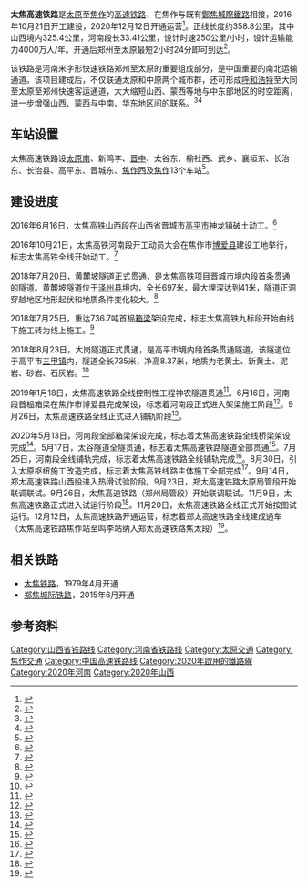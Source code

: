 {{Infobox rail system-route
|rail_name=太焦高速铁路
|other_name=郑太高速铁路太焦段
|system_length=359 km
|length_in_operation=
|total_length=
|tracklength=
|name_bgcolor=
|min_width=
|box_width=
|style=
|banner_color=blue
|sec_banner_color=
|third_banner_color=
|logo_filename=
|logo_width=
|logo_bgcolor=
|logo_alt=
|logo_note=
|image=
|imagesize=
|caption=
|code_name=
|locale={{CHN}}[[山西省|山西省]]、[[河南省|河南省]]
|service_type=[[中国高速铁路|中国高速铁路]]
|status=运营中
|network=
|stations=
|start=
|lines=
|main_route=
|secondary_route=
|branch_route=
|standard=[[客运专线|客运专线]]
|character=
|other_systems=
|main_stations=
|constructor=
|track=2（[[复线铁路|复线铁路]]）
|average_station_distance=
|max_speed=250 km/h
|orbital_plane=
|track_gauge={{standard gauge}}（[[标准轨|标准轨]]）
|distance_between_mainlines=4.6 m
|min_radius=3500 m
|max_grade=
|elevation=
|control=
|block_signal=[[自动闭塞|自动闭塞]]
|engine=
|electrified=[[接触网供电|接触网供电]]：50Hz 25,000V
|rollingstock=
|fleet_size=
|begin_operation=2020年12月12日
|end_operation=
|operation_note=
|open_operation=
|time_first=
|time_last=
|ridership=
|owner=
|operator=[[太原局集团|太原局集团]]、[[郑州局集团|郑州局集团]]
|franchise=
|hq=
|key_person=
|website=
|route_map={{bs-map|inline=1|map=
CONTg~~ ~~ ~~{{RoutemapRoute|Licon=l|[[大西客运专线|大西客运专线]]往[[大同南站|大同南站]]方向}}
\ABZg+l\CONTfq~~ ~~ ~~{{RoutemapRoute|Licon=r|[[石太客运专线|石太客运专线]]往[[石家庄北站|石家庄北站]]方向}}
BHF~~ ~~[[太原南站|太原南站]]
eHST~~ ~~[[新鸣李站|新鸣李站]]
HST~~ ~~[[晋中站|晋中站]]
CONTgq\ABZgr\~~ ~~ ~~{{RoutemapRoute|Licon=l|[[大西客运专线|大西客运专线]]往[[西安北站|西安北站]]方向}}
HST~~ ~~[[太谷东站|太谷东站]]
HST~~ ~~[[榆社西站|榆社西站]]
HST~~ ~~[[武乡西站|武乡西站]]
HST~~ ~~[[襄垣东站|襄垣东站]]
BHF~~ ~~[[长治东站|长治东站]]
HST~~ ~~[[长治南站|长治南站]]
HST~~ ~~[[高平东站|高平东站]]
HST~~ ~~[[晋城东站|晋城东站]]
exCONTgq\eABZg+r\~~ ~~ ~~{{RoutemapRoute|Licon=l|[[焦洛城际铁路|焦洛城际铁路]]往[[洛阳龙门站|洛阳龙门站]]方向}}
HST~~ ~~[[焦作西站|焦作西站]]
\eABZg+l\exCONTfq~~ ~~ ~~{{RoutemapRoute|Licon=r|[[焦新城际铁路|焦新城际铁路]]往[[新乡站|新乡站]]方向}}
BHF~~ ~~[[焦作站|焦作站]]
CONTf~~ ~~ ~~{{RoutemapRoute|Licon=d|[[郑焦城际铁路|郑焦城际铁路]]往[[郑州站|郑州站]]方向}}
}}
}}

'''太焦高速铁路'''是[[太原|太原]]至[[焦作|焦作]]的[[高速铁路|高速铁路]]，在焦作与既有[[鄭焦城際鐵路|鄭焦城際鐵路]]相接，2016年10月21日开工建设，2020年12月12日开通运营<ref>{{cite news|url=https://news.dahe.cn/2020/12-11/772299.html|title=官宣！太焦高铁12月12日开通运营，郑州机场至郑州南站城际铁路即将开通|publisher=河南日报客户端|date=2020-12-11|accessdate=2020-12-11|archive-date=2021-02-24|archive-url=https://web.archive.org/web/20210224174405/https://news.dahe.cn/2020/12-11/772299.html|dead-url=no}}</ref>。正线长度约358.8公里，其中山西境内325.4公里，河南段长33.41公里，设计时速250公里/小时，设计运输能力4000万人/年。开通后郑州至太原最短2小时24分即可到达<ref>{{cite news|url=https://news.dahe.cn/2020/12-11/772431.html|title=豫见“米”字高铁｜郑太高铁12月12日全线贯通 最高时速250公里 郑州到太原最快2小时24分|publisher=大河网|date=2020-12-11|accessdate=2020-12-11|archive-date=2021-06-07|archive-url=https://web.archive.org/web/20210607234407/https://news.dahe.cn/2020/12-11/772431.html}}</ref>。

该铁路是河南米字形快速铁路郑州至太原的重要组成部分，是中国重要的南北运输通道。该项目建成后，不仅联通太原和中原两个城市群，还可形成[[呼和浩特|呼和浩特]]至大同至太原至郑州快速客运通道，大大缩短山西、蒙西等地与中东部地区的时空距离，进一步增强山西、蒙西与中南、华东地区间的联系。<ref>{{Cite web|url=http://www.chinanews.com/cj/2016/10-21/8039860.shtml|title=中国重要南北运输通道太原至焦作高铁开建-中新网|accessdate=2018-08-30|author=|date=|last=|work=|publisher=|archive-date=2018-08-31|archive-url=https://web.archive.org/web/20180831071940/http://www.chinanews.com/cj/2016/10-21/8039860.shtml|dead-url=no}}</ref><ref>{{cite web |url=http://news.dahe.cn/2016/10-22/107646494.html |language= |title=太焦铁路河南段开建 俩多小时能从郑州到太原 |publisher=大河网-河南商报 |date=2016年10月22日 |accessdate= |archive-date=2016年10月22日 |archive-url=https://web.archive.org/web/20161022215357/http://news.dahe.cn/2016/10-22/107646494.html |dead-url=no }}</ref>

== 车站设置 ==
太焦高速铁路设[[太原南站|太原南]]、新鸣李、[[晋中站|晋中]]、太谷东、榆社西、武乡、襄垣东、长治东、长治县、高平东、晋城东、[[焦作西站|焦作西]]及[[焦作站|焦作]]13个车站<ref>{{cite news|url=http://henan.sina.com.cn/news/m/2016-10-22/detail-ifxwztru6862141.shtml|title=太焦高铁昨日动工 四年后郑州到太原只需俩小时|publisher=新浪网|accessdate=2016-10-22|archive-date=2016-10-22|archive-url=https://web.archive.org/web/20161022220555/http://henan.sina.com.cn/news/m/2016-10-22/detail-ifxwztru6862141.shtml|dead-url=no}}</ref>。

== 建设进度 ==
2016年6月16日，太焦高铁山西段在山西省晋城市[[高平市|高平市]]神龙镇破土动工。<ref>{{Cite web|url=http://news.163.com/16/0619/09/BPTQET790001124J.html|title=太焦高铁破土动工 太原到郑州只需两个小时_网易新闻|accessdate=2018-08-17|author=|date=|last=|work=|publisher=|archive-url=https://web.archive.org/web/20180817225847/http://news.163.com/16/0619/09/BPTQET790001124J.html|archive-date=2018-08-17|dead-url=yes}}</ref>

2016年10月21日，太焦高铁河南段开工动员大会在焦作市[[博爱县|博爱县]]建设工地举行，标志太焦高铁全线开始动工。<ref>{{Cite web|url=http://news.163.com/16/1022/04/C3V4MK8K00014AED.html|title=太焦高铁河南段开工_网易新闻|accessdate=2018-08-17|author=|date=|last=|work=|publisher=|archive-url=https://web.archive.org/web/20180817225725/http://news.163.com/16/1022/04/C3V4MK8K00014AED.html|archive-date=2018-08-17|dead-url=yes}}</ref>

2018年7月20日，黄麓坡隧道正式贯通，是太焦高铁项目晋城市境内段首条贯通的隧道。黄麓坡隧道位于[[泽州县|泽州县]]境内，全长697米，最大埋深达到41米，隧道正洞穿越地区地形起伏和地质条件变化较大。<ref>{{Cite web|url=http://news.china.com.cn/live/2018-07/24/content_123292.htm|title=晋城：太焦高铁黄麓坡隧道正式贯通_新闻中心_中国网|accessdate=|author=|date=|work=|publisher=|language=zh|archive-date=2018-08-17|archive-url=https://web.archive.org/web/20180817225602/http://news.china.com.cn/live/2018-07/24/content_123292.htm|dead-url=no}}</ref>

2018年7月25日，重达736.7吨首榀[[箱梁|箱梁]]架设完成，标志太焦高铁九标段开始由线下施工转为线上施工。<ref>{{Cite web|url=http://news.sxrb.com/sxxww/xwpd/dsxw/7603681.shtml|title=太焦高铁晋城段首榀箱梁架设完成_山西新闻网|accessdate=2018-08-17|author=|date=|work=|publisher=|archive-url=https://web.archive.org/web/20180817230018/http://news.sxrb.com/sxxww/xwpd/dsxw/7603681.shtml|archive-date=2018-08-17|dead-url=yes}}</ref>

2018年8月23日，大岗隧道正式贯通，是高平市境内段首条贯通隧道，该隧道位于高平市[[三甲镇_(高平市)|三甲镇]]内，隧道全长735米，净高8.37米，地质为老黄土、新黄土、泥岩、砂岩、石灰岩。<ref>{{Cite web|url=http://www.jconline.cn/Contents/Channel_7402/2018/0824/1503194/content_1503194.htm|title=高平境内首条高铁隧道贯通_晋城在线|accessdate=2018-08-30|author=|date=|work=|publisher=|archive-url=https://web.archive.org/web/20180831035544/http://www.jconline.cn/Contents/Channel_7402/2018/0824/1503194/content_1503194.htm|archive-date=2018-08-31|dead-url=yes}}</ref>

2019年1月18日，太焦高速铁路全线控制性工程神农隧道贯通<ref>{{cite web |title=太焦高铁控制性工程神农隧道贯通 |url=http://www.gov.cn/xinwen/2019-01/18/content_5359006.htm?_zbs_baidu_bk |website=中国政府网 |publisher=[[新华社|新华社]] |accessdate=2020-12-13 |archive-date=2021-02-24 |archive-url=https://web.archive.org/web/20210224174453/http://www.gov.cn/xinwen/2019-01/18/content_5359006.htm?_zbs_baidu_bk |dead-url=no }}</ref>。6月16日，河南段首榀箱梁在焦作市博爱县完成架设，标志着河南段正式进入架梁施工阶段<ref>{{cite web |title=新建太焦铁路河南段进入架梁施工阶段 |url=http://www.xinhuanet.com/photo/2019-06/16/c_1124630645.htm?baike |website=新华网 |accessdate=2020-12-13 |archive-date=2021-02-24 |archive-url=https://web.archive.org/web/20210224174517/http://www.xinhuanet.com/photo/2019-06/16/c_1124630645.htm?baike |dead-url=no }}</ref>。9月26日，太焦高速铁路全线正式进入铺轨阶段<ref>{{cite web |title=太焦高铁开始铺轨 |url=http://www.gov.cn/xinwen/2019-09/26/content_5433655.htm?_zbs_baidu_bk |website=中国政府网 |publisher=[[新华社|新华社]] |accessdate=2020-12-13 |archive-date=2021-02-24 |archive-url=https://web.archive.org/web/20210224174502/http://www.gov.cn/xinwen/2019-09/26/content_5433655.htm?_zbs_baidu_bk |dead-url=no }}</ref>。

2020年5月13日，河南段全部箱梁架设完成，标志着太焦高速铁路全线桥梁架设完成<ref>{{cite web |title=太焦高铁全线桥梁架设完成 |url=http://www.xinhuanet.com/photo/2020-05/13/c_1125981438.htm?baike |website=新华网 |accessdate=2020-12-13 |archive-date=2021-02-24 |archive-url=https://web.archive.org/web/20210224174505/http://www.xinhuanet.com/photo/2020-05/13/c_1125981438.htm?baike |dead-url=no }}</ref>。5月17日，太谷隧道全隧贯通，标志着太焦高速铁路隧道全部贯通<ref>{{cite web |title=山西东南部出省大通道太焦高铁全线隧道贯通 |url=http://www.chinanews.com/cj/2020/05-17/9186779.shtml |website=中国新闻网 |accessdate=2020-12-13 |archive-date=2020-05-26 |archive-url=https://web.archive.org/web/20200526224629/http://www.chinanews.com/cj/2020/05-17/9186779.shtml |dead-url=no }}</ref>。7月25日，河南段全线铺轨完成，标志着太焦高速铁路全线铺轨完成<ref>{{cite web |title=新建太焦铁路轨道铺设完成 |url=http://www.gov.cn/xinwen/2020-07/26/content_5530084.htm#1 |website=中国政府网 |publisher=[[新华社|新华社]] |accessdate=2020-12-13 |archive-date=2020-07-28 |archive-url=https://web.archive.org/web/20200728220133/http://www.gov.cn/xinwen/2020-07/26/content_5530084.htm#1 |dead-url=no }}</ref>。8月30日，引入太原枢纽施工改造完成，标志着太焦高铁线路主体施工全部完成<ref>{{cite web |title=太焦高铁最大一次既有车站改造工程完工 |url=http://www.sx.chinanews.com/news/2020/0831/180149.html |website=中国新闻网 |accessdate=2020-12-13 |archive-date=2021-02-24 |archive-url=https://web.archive.org/web/20210224174524/http://www.sx.chinanews.com/news/2020/0831/180149.html |dead-url=no }}</ref>。9月14日，郑太高速铁路山西段进入热滑试验阶段。9月23日，郑太高速铁路太原局管段开始联调联试。9月26日，太焦高速铁路（郑州局管段）开始联调联试。11月9日，太焦高速铁路正式进入试运行阶段<ref>{{cite web |title=太焦高铁开始试运行! |url=http://www.jcgov.gov.cn/dtxx/zxts/202011/t20201110_1268267.shtml |website=晋城在线 |publisher=[[高平市|高平市]]政府信息中心 |accessdate=2020-12-13 |archive-date=2021-02-24 |archive-url=https://web.archive.org/web/20210224174529/http://www.jcgov.gov.cn/dtxx/zxts/202011/t20201110_1268267.shtml |dead-url=no }}</ref>。11月20日，太焦高速铁路全线正式开始按图试运行。12月12日，太焦高速铁路开通运营，标志着郑太高速铁路全线建成通车（太焦高速铁路焦作站至鸣李站纳入郑太高速铁路焦太段）<ref>{{cite web |title=郑太高铁今日全线贯通 |url=http://www.shanxi.gov.cn/yw/sxyw/202012/t20201212_869053.shtml |website=山西省人民政府网 |publisher=[[山西日报|山西日报]] |accessdate=2020-12-13}}</ref>。

== 相关铁路 ==
*[[太焦铁路|太焦铁路]]，1979年4月开通
*[[郑焦城际铁路|郑焦城际铁路]]，2015年6月开通

== 参考资料 ==
<!--https://mp.weixin.qq.com/s/EpfiaRNRfDJo-ol99SvtZA
https://mp.weixin.qq.com/s/-1Ywss6nIYhS45JFCWLCPQ
https://card.weibo.com/article/m/show/id/2309404571204555243628?_wb_client_=1-->
{{Reflist|2}}

{{太焦高速铁路}}
{{中国高速铁路}}

[[Category:山西省铁路线|Category:山西省铁路线]]
[[Category:河南省铁路线|Category:河南省铁路线]]
[[Category:太原交通|Category:太原交通]]
[[Category:焦作交通|Category:焦作交通]]
[[Category:中国高速铁路线|Category:中国高速铁路线]]
[[Category:2020年啟用的鐵路線|Category:2020年啟用的鐵路線]]
[[Category:2020年河南|Category:2020年河南]]
[[Category:2020年山西|Category:2020年山西]]